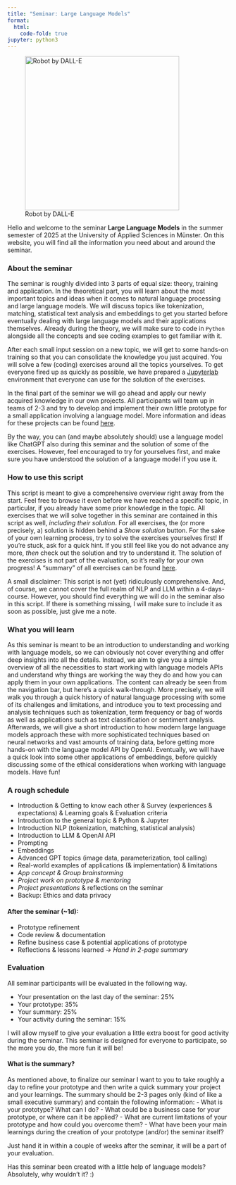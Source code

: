 ```yaml
---
title: "Seminar: Large Language Models"
format:
  html:
    code-fold: true
jupyter: python3
---
```


![Robot by DALL-E](assets/dall-e-robot.jpeg){width=350 fig-align="left"}


Hello and welcome to the seminar **Large Language Models** in the summer semester of 2025 at the University of Applied Sciences in Münster.
On this website, you will find all the information you need about and around the seminar. 


### About the seminar
The seminar is roughly divided into 3 parts of equal size: theory, training and application. 
In the theoretical part, you will learn about the most important topics and ideas when it comes to natural language processing and large language models. 
We will discuss topics like tokenization, matching, statistical text analysis and embeddings to get you started before eventually dealing with large language models and their applications themselves.
Already during the theory, we will make sure to code in `Python` alongside all the concepts and see coding examples to get familiar with it.

After each small input session on a new topic, we will get to some hands-on training so that you can consolidate the knowledge you just acquired. 
You will solve a few (coding) exercises around all the topics yourselves. 
To get everyone fired up as quickly as possible, we have prepared a [Jupyterlab](https://jupyter.fh-muenster.de/){.external} environment that everyone can use for the solution of the exercises.

In the final part of the seminar we will go ahead and apply our newly acquired knowledge in our own projects.
All participants will team up in teams of 2-3 and try to develop and implement their own little prototype for a small application involving a language model.
More information and ideas for these projects can be found [here](about/projects.qmd).

By the way, you can (and maybe absolutely should) use a language model like ChatGPT also during this seminar and the solution of some of the exercises. 
However, feel encouraged to try for yourselves first, and make sure you have understood the solution of a language model if you use it.


### How to use this script
This script is meant to give a comprehensive overview right away from the start.
Feel free to browse it even before we have reached a specific topic, in particular, if you already have some prior knowledge in the topic. 
All exercises that we will solve together in this seminar are contained in this script as well, *including their solution*. 
For all exercises, the (or more precisely, a) solution is hidden behind a *Show solution* button. 
For the sake of your own learning process, try to solve the exercises yourselves first!
If you're stuck, ask for a quick hint. 
If you still feel like you do not advance any more, *then* check out the solution and try to understand it. 
The solution of the exercises is not part of the evaluation, so it's really for your own progress!
A "summary" of all exercises can be found [here](/resources/exercises.qmd).

:::::: {.callout-important}
A small disclaimer: This script is not (yet) ridiculously comprehensive.
And, of course, we cannot cover the full realm of NLP and LLM within a 4-days-course. However, you should find everything we will do in the seminar also in this script. If there is something missing, I will make sure to include it as soon as possible, just give me a note. 
:::


### What you will learn
As this seminar is meant to be an introduction to understanding and working with language models, so we can obviously not cover everything and offer deep insights into all the details. 
Instead, we aim to give you a simple overview of all the necessities to start working with language models APIs and understand why things are working the way they do and how you can apply them in your own applications. 
The content can already be seen from the navigation bar, but here's a quick walk-through.
More precisely, we will walk you through a quick history of natural language processing with some of its challenges and limitations, and introduce you to text processing and analysis techniques such as tokenization, term frequency or bag of words as well as applications such as text classification or sentiment analysis.
Afterwards, we will give a short introduction to how modern large language models approach these with more sophisticated techniques based on neural networks and vast amounts of training data, before getting more hands-on with the language model API by OpenAI.
Eventually, we will have a quick look into some other applications of embeddings, before quickly discussing some of the ethical considerations when working with language models.
Have fun! 


### A rough schedule
- Introduction & Getting to know each other & Survey (experiences & expectations) & Learning goals & Evaluation criteria
- Introduction to the general topic & Python & Jupyter 
- Introduction NLP (tokenization, matching, statistical analysis)
- Introduction to LLM & OpenAI API
- Prompting
- Embeddings
- Advanced GPT topics (image data, parameterization, tool calling)
- Real-world examples of applications (& implementation) & limitations
- *App concept & Group brainstorming*
- *Project work on prototype & mentoring*
- *Project presentations* & reflections on the seminar
- Backup: Ethics and data privacy 


#### After the seminar (~1d):
  - Prototype refinement
  - Code review & documentation
  - Refine business case & potential applications of prototype
  - Reflections & lessons learned
→ *Hand in 2-page summary*


### Evaluation
All seminar participants will be evaluated in the following way.

- Your presentation on the last day of the seminar: 25%
- Your prototype: 35%
- Your summary: 25%
- Your activity during the seminar: 15%

I will allow myself to give your evaluation a little extra boost for good activity during the seminar. 
This seminar is designed for everyone to participate, so the more you do, the more fun it will be! 

#### What is the summary? 
As mentioned above, to finalize our seminar I want to you to take roughly a day to refine your prototype and then write a quick summary your project and your learnings.
The summary should be 2-3 pages only (kind of like a small executive summary) and contain the following information:
- What is your prototype? What can I do? 
- What could be a business case for your prototype, or where can it be applied?
- What are current limitations of your prototype and how could you overcome them?
- What have been your main learnings during the creation of your prototype (and/or) the seminar itself?

Just hand it in within a couple of weeks after the seminar, it will be a part of your evaluation.


:::::: {.callout-note}
Has this seminar been created with a little help of language models? Absolutely, why wouldn't it? :)
:::


